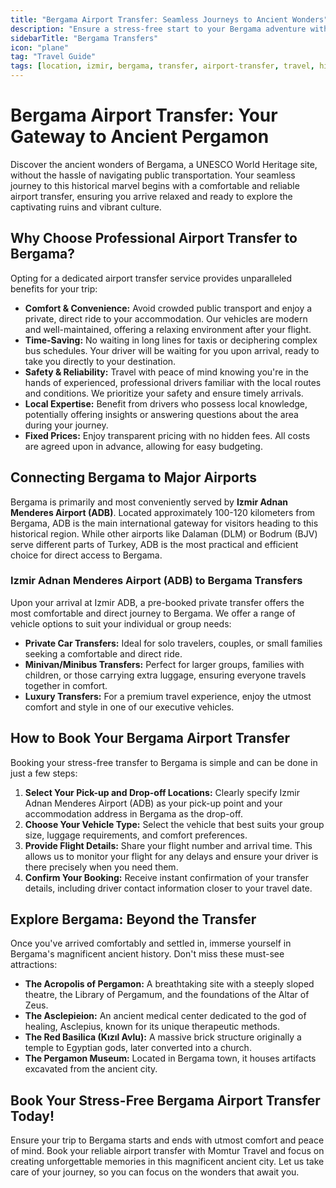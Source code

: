 ```yaml
---
title: "Bergama Airport Transfer: Seamless Journeys to Ancient Wonders"
description: "Ensure a stress-free start to your Bergama adventure with reliable and comfortable airport transfer services. Discover the best way to get to and from Bergama's historical sites from Izmir Adnan Menderes Airport (ADB)."
sidebarTitle: "Bergama Transfers"
icon: "plane"
tag: "Travel Guide"
tags: [location, izmir, bergama, transfer, airport-transfer, travel, historical]
---
```


# Bergama Airport Transfer: Your Gateway to Ancient Pergamon

Discover the ancient wonders of Bergama, a UNESCO World Heritage site, without the hassle of navigating public transportation. Your seamless journey to this historical marvel begins with a comfortable and reliable airport transfer, ensuring you arrive relaxed and ready to explore the captivating ruins and vibrant culture.

## Why Choose Professional Airport Transfer to Bergama?

Opting for a dedicated airport transfer service provides unparalleled benefits for your trip:

*   **Comfort & Convenience:** Avoid crowded public transport and enjoy a private, direct ride to your accommodation. Our vehicles are modern and well-maintained, offering a relaxing environment after your flight.
*   **Time-Saving:** No waiting in long lines for taxis or deciphering complex bus schedules. Your driver will be waiting for you upon arrival, ready to take you directly to your destination.
*   **Safety & Reliability:** Travel with peace of mind knowing you're in the hands of experienced, professional drivers familiar with the local routes and conditions. We prioritize your safety and ensure timely arrivals.
*   **Local Expertise:** Benefit from drivers who possess local knowledge, potentially offering insights or answering questions about the area during your journey.
*   **Fixed Prices:** Enjoy transparent pricing with no hidden fees. All costs are agreed upon in advance, allowing for easy budgeting.

## Connecting Bergama to Major Airports

Bergama is primarily and most conveniently served by **Izmir Adnan Menderes Airport (ADB)**. Located approximately 100-120 kilometers from Bergama, ADB is the main international gateway for visitors heading to this historical region. While other airports like Dalaman (DLM) or Bodrum (BJV) serve different parts of Turkey, ADB is the most practical and efficient choice for direct access to Bergama.

### Izmir Adnan Menderes Airport (ADB) to Bergama Transfers

Upon your arrival at Izmir ADB, a pre-booked private transfer offers the most comfortable and direct journey to Bergama. We offer a range of vehicle options to suit your individual or group needs:

*   **Private Car Transfers:** Ideal for solo travelers, couples, or small families seeking a comfortable and direct ride.
*   **Minivan/Minibus Transfers:** Perfect for larger groups, families with children, or those carrying extra luggage, ensuring everyone travels together in comfort.
*   **Luxury Transfers:** For a premium travel experience, enjoy the utmost comfort and style in one of our executive vehicles.

## How to Book Your Bergama Airport Transfer

Booking your stress-free transfer to Bergama is simple and can be done in just a few steps:

1.  **Select Your Pick-up and Drop-off Locations:** Clearly specify Izmir Adnan Menderes Airport (ADB) as your pick-up point and your accommodation address in Bergama as the drop-off.
2.  **Choose Your Vehicle Type:** Select the vehicle that best suits your group size, luggage requirements, and comfort preferences.
3.  **Provide Flight Details:** Share your flight number and arrival time. This allows us to monitor your flight for any delays and ensure your driver is there precisely when you need them.
4.  **Confirm Your Booking:** Receive instant confirmation of your transfer details, including driver contact information closer to your travel date.

## Explore Bergama: Beyond the Transfer

Once you've arrived comfortably and settled in, immerse yourself in Bergama's magnificent ancient history. Don't miss these must-see attractions:

*   **The Acropolis of Pergamon:** A breathtaking site with a steeply sloped theatre, the Library of Pergamum, and the foundations of the Altar of Zeus.
*   **The Asclepieion:** An ancient medical center dedicated to the god of healing, Asclepius, known for its unique therapeutic methods.
*   **The Red Basilica (Kızıl Avlu):** A massive brick structure originally a temple to Egyptian gods, later converted into a church.
*   **The Pergamon Museum:** Located in Bergama town, it houses artifacts excavated from the ancient city.

## Book Your Stress-Free Bergama Airport Transfer Today!

Ensure your trip to Bergama starts and ends with utmost comfort and peace of mind. Book your reliable airport transfer with Momtur Travel and focus on creating unforgettable memories in this magnificent ancient city. Let us take care of your journey, so you can focus on the wonders that await you.